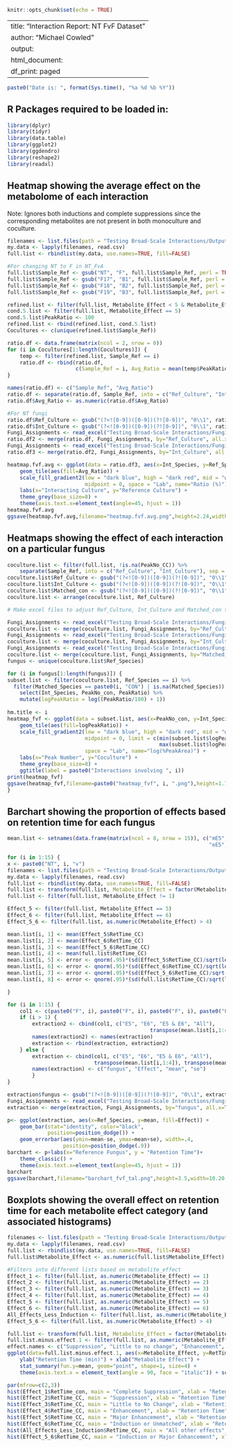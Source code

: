 ```r
knitr::opts_chunk$set(echo = TRUE)
```

---
title: "Interaction Report: NT FvF Dataset"
author: "Michael Cowled"
output:
  html_document:
    df_print: paged
---
```r
paste0("Date is: ", format(Sys.time(), "%a %d %b %Y"))
```

## R Packages required to be loaded in:

```r
library(dplyr)
library(tidyr)
library(data.table)
library(ggplot2)
library(ggdendro)
library(reshape2)
library(readxl)
```

## Heatmap showing the average effect on the metabolome of each interaction

Note: Ignores both inductions and complete suppressions since the corresponding metabolites are not present in both monoculture and coculture.

```r
filenames <- list.files(path = "Testing Broad-Scale Interactions/OutputFiles/NT_FvF", pattern = "F", full.names = TRUE)
my.data <- lapply(filenames, read.csv)
full.list <- rbindlist(my.data, use.names=TRUE, fill=FALSE)

#For changing NT to F in NT_FvA
full.list$Sample_Ref <- gsub("NT", "F", full.list$Sample_Ref, perl = TRUE)
full.list$Sample_Ref <- gsub("F17", "B1", full.list$Sample_Ref, perl = TRUE)
full.list$Sample_Ref <- gsub("F18", "B2", full.list$Sample_Ref, perl = TRUE)
full.list$Sample_Ref <- gsub("F19", "B3", full.list$Sample_Ref, perl = TRUE)

refined.list <- filter(full.list, Metabolite_Effect < 5 & Metabolite_Effect > 1)
cond.5.list <- filter(full.list, Metabolite_Effect == 5)
cond.5.list$PeakRatio <- 100
refined.list <- rbind(refined.list, cond.5.list)
Cocultures <- c(unique(refined.list$Sample_Ref))

ratio.df <- data.frame(matrix(ncol = 2, nrow = 0))
for (i in Cocultures[1:length(Cocultures)]) {
    temp <- filter(refined.list, Sample_Ref == i)
    ratio.df <- rbind(ratio.df, 
                      c(Sample_Ref = i, Avg_Ratio = mean(temp$PeakRatio, na.rm = TRUE)))
}

names(ratio.df) <- c("Sample_Ref", "Avg_Ratio")
ratio.df <- separate(ratio.df, Sample_Ref, into = c("Ref_Culture", "Int_Culture"), sep = "v")
ratio.df$Avg_Ratio <- as.numeric(ratio.df$Avg_Ratio)

#For NT fungi
ratio.df$Ref_Culture <- gsub("(?<![0-9])([0-9])(?![0-9])", "0\\1", ratio.df$Ref_Culture, perl = TRUE)
ratio.df$Int_Culture <- gsub("(?<![0-9])([0-9])(?![0-9])", "0\\1", ratio.df$Int_Culture, perl = TRUE)
Fungi_Assignments <- read_excel("Testing Broad-Scale Interactions/Fungi_Assignments_nt.xlsx")
ratio.df2 <- merge(ratio.df, Fungi_Assignments, by="Ref_Culture", all.x=TRUE)
Fungi_Assignments <- read_excel("Testing Broad-Scale Interactions/Fungi_Assignments_nt2.xlsx")
ratio.df3 <- merge(ratio.df2, Fungi_Assignments, by="Int_Culture", all.x=TRUE)

heatmap.fvf.avg <- ggplot(data = ratio.df3, aes(x=Int_Species, y=Ref_Species)) + 
    geom_tile(aes(fill=Avg_Ratio)) +
    scale_fill_gradient2(low = "dark blue", high = "dark red", mid = "white", 
                         midpoint = 0, space = "Lab", name="Ratio (%)") +
    labs(x="Interacting Culture", y="Reference Culture") +
    theme_grey(base_size=8) +
    theme(axis.text.x=element_text(angle=45, hjust = 1))
heatmap.fvf.avg
ggsave(heatmap.fvf.avg,filename="heatmap.fvf.avg.png",height=2.24,width=3,units="in",dpi=200)
```

## Heatmaps showing the effect of each interaction on a particular fungus

```r
coculture.list <- filter(full.list, !is.na(PeakNo_CC)) %>%
    separate(Sample_Ref, into = c("Ref_Culture", "Int_Culture"), sep = "v")
coculture.list$Ref_Culture <- gsub("(?<![0-9])([0-9])(?![0-9])", "0\\1", coculture.list$Ref_Culture, perl = TRUE)
coculture.list$Int_Culture <- gsub("(?<![0-9])([0-9])(?![0-9])", "0\\1", coculture.list$Int_Culture, perl = TRUE)
coculture.list$Matched_con <- gsub("(?<![0-9])([0-9])(?![0-9])", "0\\1", coculture.list$Matched_con, perl = TRUE)
coculture.list <- arrange(coculture.list, Ref_Culture)

# Make excel files to adjust Ref_Culture, Int_Culture and Matched_con to be more descriptive. 

Fungi_Assignments <- read_excel("Testing Broad-Scale Interactions/Fungi_Assignments_nt.xlsx")
coculture.list <- merge(coculture.list, Fungi_Assignments, by="Ref_Culture", all.x=TRUE)
Fungi_Assignments <- read_excel("Testing Broad-Scale Interactions/Fungi_Assignments_nt2.xlsx")
coculture.list <- merge(coculture.list, Fungi_Assignments, by="Int_Culture", all.x=TRUE)
Fungi_Assignments <- read_excel("Testing Broad-Scale Interactions/Fungi_Assignments_nt3.xlsx")
coculture.list <- merge(coculture.list, Fungi_Assignments, by="Matched_con", all.x=TRUE)
fungus <- unique(coculture.list$Ref_Species)

for (i in fungus[1:length(fungus)]) {
subset.list <- filter(coculture.list, Ref_Species == i) %>%
  filter(Matched_Species == paste0(i, "CON") | is.na(Matched_Species)) %>%
    select(Int_Species, PeakNo_con, PeakRatio) %>%
    mutate(logPeakRatio = log((PeakRatio/100) + 1))
           
hm.title <- i
heatmap_fvf <- ggplot(data = subset.list, aes(x=PeakNo_con, y=Int_Species)) + 
    geom_tile(aes(fill=logPeakRatio)) +
    scale_fill_gradient2(low = "dark blue", high = "dark red", mid = "white", 
                         midpoint = 0, limit = c(min(subset.list$logPeakRatio), 
                                                 max(subset.list$logPeakRatio)), 
                         space = "Lab", name="log(%PeakArea)") +
    labs(x="Peak Number", y="Coculture") +
    theme_grey(base_size=8) +
    ggtitle(label = paste0("Interactions involving ", i))
print(heatmap_fvf)
ggsave(heatmap_fvf,filename=paste0("heatmap_fvf", i, ".png"),height=1.75,width=10.20,units="in",dpi=200)
}
```

## Barchart showing the proportion of effects based on retention time for each fungus

```r
mean.list <- setnames(data.frame(matrix(ncol = 8, nrow = 15)), c("mE5", "mE6", "mE5&6", "mAll",
                                                                 "eE5", "eE6", "eE5&6", "eAll"))

for (i in 1:15) {
x <- paste0("NT", i, "v")
filenames <- list.files(path = "Testing Broad-Scale Interactions/OutputFiles/NT_FvA", pattern = x, full.names = TRUE)
my.data <- lapply(filenames, read.csv)
full.list <- rbindlist(my.data, use.names=TRUE, fill=FALSE)
full.list <- transform(full.list, Metabolite_Effect = factor(Metabolite_Effect))
full.list <- filter(full.list, Metabolite_Effect != 1)

Effect_5 <- filter(full.list, Metabolite_Effect == 5)
Effect_6 <- filter(full.list, Metabolite_Effect == 6)
Effect_5_6 <- filter(full.list, as.numeric(Metabolite_Effect) > 4)

mean.list[i, 1] <- mean(Effect_5$RetTime_CC)
mean.list[i, 2] <- mean(Effect_6$RetTime_CC)
mean.list[i, 3] <- mean(Effect_5_6$RetTime_CC)
mean.list[i, 4] <- mean(full.list$RetTime_CC)
mean.list[i, 5] <- error <- qnorm(.95)*(sd(Effect_5$RetTime_CC)/sqrt(length(Effect_5$RetTime_CC)))
mean.list[i, 6] <- error <- qnorm(.95)*(sd(Effect_6$RetTime_CC)/sqrt(length(Effect_6$RetTime_CC)))
mean.list[i, 7] <- error <- qnorm(.95)*(sd(Effect_5_6$RetTime_CC)/sqrt(length(Effect_5_6$RetTime_CC)))
mean.list[i, 8] <- error <- qnorm(.95)*(sd(full.list$RetTime_CC)/sqrt(length(full.list$RetTime_CC)))

}

for (i in 1:15) {
    col1 <- c(paste0("F", i), paste0("F", i), paste0("F", i), paste0("F", i))
    if (i > 1) {
        extraction2 <- cbind(col1, c("E5", "E6", "E5 & E6", "All"), 
                                              transpose(mean.list[i,1:4]), transpose(mean.list[i,5:8]))
        names(extraction2) <- names(extraction)
        extraction <- rbind(extraction, extraction2)
    } else {
        extraction <- cbind(col1, c("E5", "E6", "E5 & E6", "All"), 
                            transpose(mean.list[i,1:4]), transpose(mean.list[i,5:8]))
        names(extraction) <- c("fungus", "Effect", "mean", "se")
        }
}

extraction$fungus <- gsub("(?<![0-9])([0-9])(?![0-9])", "0\\1", extraction$fungus, perl = TRUE)
Fungi_Assignments <- read_excel("Testing Broad-Scale Interactions/Fungi_Assignments_nt4.xlsx")
extraction <- merge(extraction, Fungi_Assignments, by="fungus", all.x=TRUE)

p<- ggplot(extraction, aes(x=Ref_Species, y=mean, fill=Effect)) + 
    geom_bar(stat="identity", color="black", 
             position=position_dodge()) +
    geom_errorbar(aes(ymin=mean-se, ymax=mean+se), width=.4,
                  position=position_dodge(.9)) 
barchart <- p+labs(x="Reference Fungus", y = "Retention Time")+
    theme_classic() +
    theme(axis.text.x=element_text(angle=45, hjust = 1))
barchart
ggsave(barchart,filename="barchart_fvf_tal.png",height=3.5,width=10.20,units="in",dpi=200)
```

## Boxplots showing the overall effect on retention time for each metabolite effect category (and associated histograms)

```r
filenames <- list.files(path = "Testing Broad-Scale Interactions/OutputFiles/NT_FvA", pattern = "NT", full.names = TRUE)
my.data <- lapply(filenames, read.csv)
full.list <- rbindlist(my.data, use.names=TRUE, fill=FALSE)
full.list$Metabolite_Effect <- as.numeric(full.list$Metabolite_Effect)

#Filters into different lists based on metabolite_effect
Effect_1 <- filter(full.list, as.numeric(Metabolite_Effect) == 1)
Effect_2 <- filter(full.list, as.numeric(Metabolite_Effect) == 2)
Effect_3 <- filter(full.list, as.numeric(Metabolite_Effect) == 3)
Effect_4 <- filter(full.list, as.numeric(Metabolite_Effect) == 4)
Effect_5 <- filter(full.list, as.numeric(Metabolite_Effect) == 5)
Effect_6 <- filter(full.list, as.numeric(Metabolite_Effect) == 6)
All_Effects_Less_Induction <- filter(full.list, as.numeric(Metabolite_Effect) < 5 & as.numeric(Metabolite_Effect) > 1)
Effect_5_6 <- filter(full.list, as.numeric(Metabolite_Effect) > 4)

full.list <- transform(full.list, Metabolite_Effect = factor(Metabolite_Effect))
full.list.minus.effect.1 <- filter(full.list, as.numeric(Metabolite_Effect) <7 & as.numeric(Metabolite_Effect) > 1)
effect.names <- c("Suppression", "Little to no change", "Enhancement", "Major enhancement", "Induction")
ggplot(data=full.list.minus.effect.1, aes(x=Metabolite_Effect, y=RetTime_CC)) + geom_boxplot(aes(fill=Metabolite_Effect)) + 
    ylab("Retention Time (min)") + xlab("Metabolite Effect") +
    stat_summary(fun.y=mean, geom="point", shape=1, size=4) +
    theme(axis.text.x = element_text(angle = 90, face = "italic")) + scale_x_discrete(labels = effect.names)

par(mfrow=c(2,3))
hist(Effect_1$RetTime_con, main = "Complete Suppression", xlab = "Retention Time", ylab = "Number of Secondary Metabolites")
hist(Effect_2$RetTime_CC, main = "Suppression", xlab = "Retention Time", ylab = "Number of Secondary Metabolites")
hist(Effect_3$RetTime_CC, main = "Little to No Change", xlab = "Retention Time", ylab = "Number of Secondary Metabolites")
hist(Effect_4$RetTime_CC, main = "Enhancement", xlab = "Retention Time", ylab = "Number of Secondary Metabolites")
hist(Effect_5$RetTime_CC, main = "Major Enhancement", xlab = "Retention Time", ylab = "Number of Secondary Metabolites")
hist(Effect_6$RetTime_CC, main = "Induction or Unmatched", xlab = "Retention Time", ylab = "Number of Secondary Metabolites")
hist(All_Effects_Less_Induction$RetTime_CC, main = "All other effects", xlab = "Retention Time", ylab = "Number of Secondary Metabolites")
hist(Effect_5_6$RetTime_CC, main = "Induction or Major Enhancement", xlab = "Retention Time", ylab = "Number of Secondary Metabolites")
```